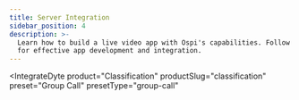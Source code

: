 ```yaml
---
title: Server Integration
sidebar_position: 4
description: >-
  Learn how to build a live video app with Ospi's capabilities. Follow our guide
  for effective app development and integration.
---
```



<IntegrateDyte
  product="Classification"
  productSlug="classification"
  preset="Group Call"
  presetType="group-call"
></IntegrateDyte>

<Head>
  <title>Server Integration Guide</title>
  <meta name="description" content="Learn how to build a live video app with Ospi's capabilities. Follow our guide for effective app development and integration."/>
  <html className="custom-list"/>
</Head>
  


